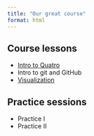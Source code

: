 ```yaml
---
title: "Our great course"
format: html
---
```


## Course lessons

- [Intro to Quatro](scripts/intro_quatro.html)
- Intro to git and GitHub
- [Visualization](scripts(viz-intro.html))

## Practice sessions

- Practice I
- Practice II


